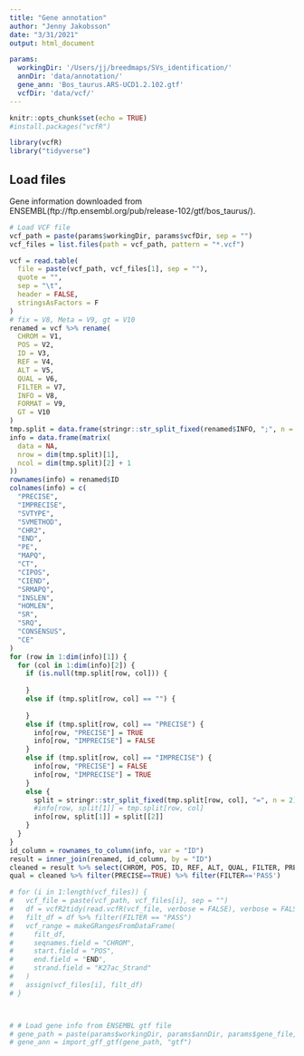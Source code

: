 ```yaml
---
title: "Gene annotation"
author: "Jenny Jakobsson"
date: "3/31/2021"
output: html_document

params:
  workingDir: '/Users/jj/breedmaps/SVs_identification/'
  annDir: 'data/annotation/'
  gene_ann: 'Bos_taurus.ARS-UCD1.2.102.gtf'
  vcfDir: 'data/vcf/'
---
```


```r
knitr::opts_chunk$set(echo = TRUE)
#install.packages("vcfR")

library(vcfR)
library("tidyverse")

```

## Load files
Gene information downloaded from ENSEMBL(ftp://ftp.ensembl.org/pub/release-102/gtf/bos_taurus/).

```r
# Load VCF file
vcf_path = paste(params$workingDir, params$vcfDir, sep = "")
vcf_files = list.files(path = vcf_path, pattern = "*.vcf")

vcf = read.table(
  file = paste(vcf_path, vcf_files[1], sep = ""),
  quote = "",
  sep = "\t",
  header = FALSE,
  stringsAsFactors = F
)
# fix = V8, Meta = V9, gt = V10
renamed = vcf %>% rename(
  CHROM = V1,
  POS = V2,
  ID = V3,
  REF = V4,
  ALT = V5,
  QUAL = V6,
  FILTER = V7,
  INFO = V8,
  FORMAT = V9,
  GT = V10
)
tmp.split = data.frame(stringr::str_split_fixed(renamed$INFO, ";", n = Inf))
info = data.frame(matrix(
  data = NA,
  nrow = dim(tmp.split)[1],
  ncol = dim(tmp.split)[2] + 1
))
rownames(info) = renamed$ID
colnames(info) = c(
  "PRECISE",
  "IMPRECISE",
  "SVTYPE",
  "SVMETHOD",
  "CHR2",
  "END",
  "PE",
  "MAPQ",
  "CT",
  "CIPOS",
  "CIEND",
  "SRMAPQ",
  "INSLEN",
  "HOMLEN",
  "SR",
  "SRQ",
  "CONSENSUS",
  "CE"
)
for (row in 1:dim(info)[1]) {
  for (col in 1:dim(info)[2]) {
    if (is.null(tmp.split[row, col])) {
      
    }
    else if (tmp.split[row, col] == "") {
      
    }
    else if (tmp.split[row, col] == "PRECISE") {
      info[row, "PRECISE"] = TRUE
      info[row, "IMPRECISE"] = FALSE
    }
    else if (tmp.split[row, col] == "IMPRECISE") {
      info[row, "PRECISE"] = FALSE
      info[row, "IMPRECISE"] = TRUE
    }
    else {
      split = stringr::str_split_fixed(tmp.split[row, col], "=", n = 2)
      #info[row, split[1]] = tmp.split[row, col]
      info[row, split[1]] = split[[2]]
    }
  }
}
id_column = rownames_to_column(info, var = "ID")
result = inner_join(renamed, id_column, by = "ID")
cleaned = result %>% select(CHROM, POS, ID, REF, ALT, QUAL, FILTER, PRECISE, SVTYPE, CHR2, END, PE, MAPQ, CT, CIPOS, CIEND, SRMAPQ, INSLEN, HOMLEN, SR, SRQ, CONSENSUS, CE)
qual = cleaned %>% filter(PRECISE==TRUE) %>% filter(FILTER=='PASS')

# for (i in 1:length(vcf_files)) {
#   vcf_file = paste(vcf_path, vcf_files[i], sep = "")
#   df = vcfR2tidy(read.vcfR(vcf_file, verbose = FALSE), verbose = FALSE)$fix
#   filt_df = df %>% filter(FILTER == "PASS")
#   vcf_range = makeGRangesFromDataFrame(
#     filt_df,
#     seqnames.field = "CHROM",
#     start.field = "POS",
#     end.field = "END",
#     strand.field = "K27ac_Strand"
#   )
#   assign(vcf_files[i], filt_df)
# }



# # Load gene info from ENSEMBL gtf file
# gene_path = paste(params$workingDir, params$annDir, params$gene_file, sep="")
# gene_ann = import_gff_gtf(gene_path, "gtf")
```



```r



```



